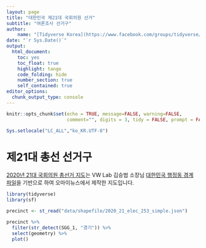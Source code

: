 ```yaml
---
layout: page
title: "대한민국 제21대 국회의원 선거"
subtitle: "여론조사 선거구"
author:
    name: "[Tidyverse Korea](https://www.facebook.com/groups/tidyverse/)"
date: "`r Sys.Date()`"
output:
  html_document: 
    toc: yes
    toc_float: true
    highlight: tango
    code_folding: hide
    number_section: true
    self_contained: true
editor_options: 
  chunk_output_type: console
---
```


```r
knitr::opts_chunk$set(echo = TRUE, message=FALSE, warning=FALSE,
                      comment="", digits = 3, tidy = FALSE, prompt = FALSE, fig.align = 'center')

Sys.setlocale("LC_ALL","ko_KR.UTF-8")
```

# 제21대 총선 선거구 {#election-polls-area}

[2020년 21대 국회의원 총선거 지도](https://github.com/OhmyNews/2020_21_elec_map)는 VW Lab 김승범 소장님 [대한민국 행정동 경계 파일](https://github.com/vuski/admdongkor)을 기반으로 하여 오마이뉴스에서 제작한 지도입니다.

```r
library(tidyverse)
library(sf)

precinct <- st_read("data/shapefile/2020_21_elec_253_simple.json")

precinct %>% 
  filter(str_detect(SGG_1, "경기")) %>% 
  select(geometry) %>% 
  plot()
```

